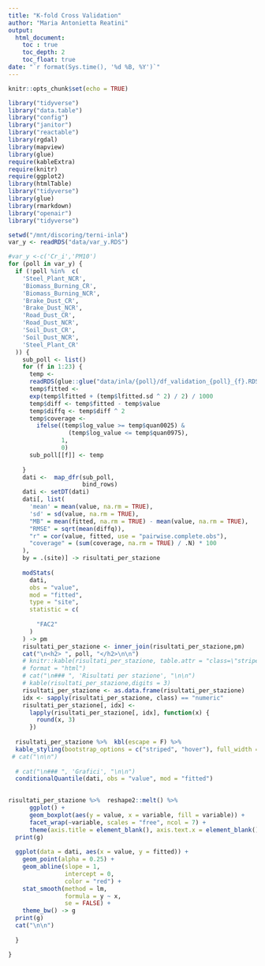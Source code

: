 ```yaml
---
title: "K-fold Cross Validation"
author: "Maria Antonietta Reatini"
output:
  html_document:
    toc : true
    toc_depth: 2
    toc_float: true
date: "`r format(Sys.time(), '%d %B, %Y')`"
---
```


```r
knitr::opts_chunk$set(echo = TRUE)
```

```r

library("tidyverse")
library("data.table")
library("config")
library("janitor")
library("reactable")
library(rgdal)
library(mapview)
library(glue)
require(kableExtra)
require(knitr)
require(ggplot2)
library(htmlTable)
library("tidyverse")
library(glue)
library(rmarkdown)
library("openair")
library("tidyverse")

setwd("/mnt/discoring/terni-inla")
var_y <- readRDS("data/var_y.RDS")

```


```r
#var_y <-c('Cr_i','PM10')
for (poll in var_y) {
  if (!poll %in%  c(
    'Steel_Plant_NCR',
    'Biomass_Burning_CR',
    'Biomass_Burning_NCR',
    'Brake_Dust_CR',
    'Brake_Dust_NCR',
    'Road_Dust_CR',
    'Road_Dust_NCR',
    'Soil_Dust_CR',
    'Soil_Dust_NCR',
    'Steel_Plant_CR'
  )) {
    sub_poll <- list()
    for (f in 1:23) {
      temp <-
      readRDS(glue::glue("data/inla/{poll}/df_validation_{poll}_{f}.RDS"))
      temp$fitted <-
      exp(temp$lfitted + (temp$lfitted.sd ^ 2) / 2) / 1000
      temp$diff <- temp$fitted - temp$value
      temp$diffq <- temp$diff ^ 2
      temp$coverage <-
        ifelse((temp$log_value >= temp$quan0025) &
                 (temp$log_value <= temp$quan0975),
               1,
               0)
      sub_poll[[f]] <- temp
      
    }
    dati <-  map_dfr(sub_poll,
                     bind_rows)
    dati <- setDT(dati)
    dati[, list(
      'mean' = mean(value, na.rm = TRUE),
      'sd' = sd(value, na.rm = TRUE),
      "MB" = mean(fitted, na.rm = TRUE) - mean(value, na.rm = TRUE),
      "RMSE" = sqrt(mean(diffq)),
      "r" = cor(value, fitted, use = "pairwise.complete.obs"),
      "coverage" = (sum(coverage, na.rm = TRUE) / .N) * 100
    ), 
    by = .(site)] -> risultati_per_stazione
    
    modStats(
      dati,
      obs = "value",
      mod = "fitted",
      type = "site",
      statistic = c(
        
        "FAC2" 
      )
    ) -> pm
    risultati_per_stazione <- inner_join(risultati_per_stazione,pm)
    cat("\n<h2> ", poll, "</h2>\n\n")
    # knitr::kable(risultati_per_stazione, table.attr = "class=\"striped\"",
    # format = "html")
    # cat("\n### ", 'Risultati per stazione', "\n\n")
    # kable(risultati_per_stazione,digits = 3)
    risultati_per_stazione <- as.data.frame(risultati_per_stazione)
    idx <- sapply(risultati_per_stazione, class) == "numeric"
    risultati_per_stazione[, idx] <-
      lapply(risultati_per_stazione[, idx], function(x) {
        round(x, 3)
      })
  
  risultati_per_stazione %>%  kbl(escape = F) %>% 
  kable_styling(bootstrap_options = c("striped", "hover"), full_width = TRUE) %>% print()
 # cat("\n\n")
    
  # cat("\n### ", 'Grafici', "\n\n")
  conditionalQuantile(dati, obs = "value", mod = "fitted")
  

risultati_per_stazione %>%  reshape2::melt() %>% 
      ggplot() + 
      geom_boxplot(aes(y = value, x = variable, fill = variable)) + 
      facet_wrap(~variable, scales = "free", ncol = 7) +
      theme(axis.title = element_blank(), axis.text.x = element_blank(), legend.position = "none")-> g
  print(g)
  
  ggplot(data = dati, aes(x = value, y = fitted)) +
    geom_point(alpha = 0.25) +
    geom_abline(slope = 1,
                intercept = 0,
                color = "red") +
    stat_smooth(method = lm,
                formula = y ~ x,
                se = FALSE) +
    theme_bw() -> g
  print(g)
  cat("\n\n")
  
  }

}

```

